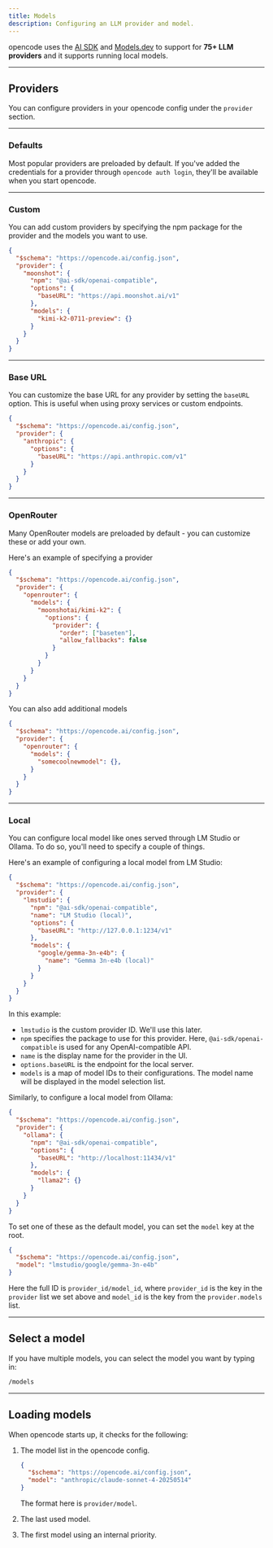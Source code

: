 ```yaml
---
title: Models
description: Configuring an LLM provider and model.
---
```


opencode uses the [AI SDK](https://ai-sdk.dev/) and [Models.dev](https://models.dev) to support for **75+ LLM providers** and it supports running local models.

---

## Providers

You can configure providers in your opencode config under the `provider` section.

---

### Defaults

Most popular providers are preloaded by default. If you've added the credentials for a provider through `opencode auth login`, they'll be available when you start opencode.

---

### Custom

You can add custom providers by specifying the npm package for the provider and the models you want to use.

```json title="opencode.json" {5,9-11}
{
  "$schema": "https://opencode.ai/config.json",
  "provider": {
    "moonshot": {
      "npm": "@ai-sdk/openai-compatible",
      "options": {
        "baseURL": "https://api.moonshot.ai/v1"
      },
      "models": {
        "kimi-k2-0711-preview": {}
      }
    }
  }
}
```

---

### Base URL

You can customize the base URL for any provider by setting the `baseURL` option. This is useful when using proxy services or custom endpoints.

```json title="opencode.json" {6}
{
  "$schema": "https://opencode.ai/config.json",
  "provider": {
    "anthropic": {
      "options": {
        "baseURL": "https://api.anthropic.com/v1"
      }
    }
  }
}
```

---

### OpenRouter

Many OpenRouter models are preloaded by default - you can customize these or add your own.

Here's an example of specifying a provider

```json title="opencode.json"
{
  "$schema": "https://opencode.ai/config.json",
  "provider": {
    "openrouter": {
      "models": {
        "moonshotai/kimi-k2": {
          "options": {
            "provider": {
              "order": ["baseten"],
              "allow_fallbacks": false
            }
          }
        }
      }
    }
  }
}
```

You can also add additional models

```json title="opencode.json"
{
  "$schema": "https://opencode.ai/config.json",
  "provider": {
    "openrouter": {
      "models": {
        "somecoolnewmodel": {},
      }
    }
  }
}
```

---

### Local

You can configure local model like ones served through LM Studio or Ollama. To
do so, you'll need to specify a couple of things.

Here's an example of configuring a local model from LM Studio:

```json title="opencode.json" {4-15}
{
  "$schema": "https://opencode.ai/config.json",
  "provider": {
    "lmstudio": {
      "npm": "@ai-sdk/openai-compatible",
      "name": "LM Studio (local)",
      "options": {
        "baseURL": "http://127.0.0.1:1234/v1"
      },
      "models": {
        "google/gemma-3n-e4b": {
          "name": "Gemma 3n-e4b (local)"
        }
      }
    }
  }
}
```

In this example:

- `lmstudio` is the custom provider ID. We'll use this later.
- `npm` specifies the package to use for this provider. Here, `@ai-sdk/openai-compatible` is used for any OpenAI-compatible API.
- `name` is the display name for the provider in the UI.
- `options.baseURL` is the endpoint for the local server.
- `models` is a map of model IDs to their configurations. The model name will be displayed in the model selection list.

Similarly, to configure a local model from Ollama:

```json title="opencode.json" {5,7}
{
  "$schema": "https://opencode.ai/config.json",
  "provider": {
    "ollama": {
      "npm": "@ai-sdk/openai-compatible",
      "options": {
        "baseURL": "http://localhost:11434/v1"
      },
      "models": {
        "llama2": {}
      }
    }
  }
}
```

To set one of these as the default model, you can set the `model` key at the
root.

```json title="opencode.json" {3}
{
  "$schema": "https://opencode.ai/config.json",
  "model": "lmstudio/google/gemma-3n-e4b"
}
```

Here the full ID is `provider_id/model_id`, where `provider_id` is the key in the `provider` list we set above and `model_id` is the key from the `provider.models` list.

---

## Select a model

If you have multiple models, you can select the model you want by typing in:

```bash frame="none"
/models
```

---

## Loading models

When opencode starts up, it checks for the following:

1. The model list in the opencode config.

   ```json title="opencode.json"
   {
     "$schema": "https://opencode.ai/config.json",
     "model": "anthropic/claude-sonnet-4-20250514"
   }
   ```

   The format here is `provider/model`.

2. The last used model.

3. The first model using an internal priority.
